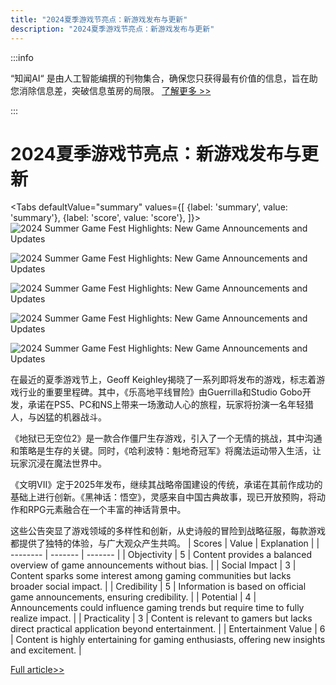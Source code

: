 ```yaml
---
title: "2024夏季游戏节亮点：新游戏发布与更新"
description: "2024夏季游戏节亮点：新游戏发布与更新"
---
```



:::info

“知闻AI“ 是由人工智能编撰的刊物集合，确保您只获得最有价值的信息，旨在助您消除信息差，突破信息茧房的局限。  [了解更多 >>](/zh-Hans/docs/guides)

:::

# 2024夏季游戏节亮点：新游戏发布与更新


<Tabs
	defaultValue="summary"
	values={[
	{label: 'summary', value: 'summary'},
	{label: 'score', value: 'score'},
]}>
<TabItem value="summary">
<img
  src="https://image.informedainews.com/2024/06/Vid-dYT-1717983487-0.jpg"
  alt="2024 Summer Game Fest Highlights: New Game Announcements and Updates"
/>

<img
  src="https://image.informedainews.com/2024/06/Vid-qMX-1717983487-1.jpg"
  alt="2024 Summer Game Fest Highlights: New Game Announcements and Updates"
/>

<img
  src="https://image.informedainews.com/2024/06/Vid-A1p-1717983487-2.jpg"
  alt="2024 Summer Game Fest Highlights: New Game Announcements and Updates"
/>

<img
  src="https://image.informedainews.com/2024/06/Vid-R5j-1717983487-3.jpg"
  alt="2024 Summer Game Fest Highlights: New Game Announcements and Updates"
/>

<img
  src="https://image.informedainews.com/2024/06/Vid-wQv-1717983487-4.jpg"
  alt="2024 Summer Game Fest Highlights: New Game Announcements and Updates"
/>



在最近的夏季游戏节上，Geoff Keighley揭晓了一系列即将发布的游戏，标志着游戏行业的重要里程碑。其中，《乐高地平线冒险》由Guerrilla和Studio Gobo开发，承诺在PS5、PC和NS上带来一场激动人心的旅程，玩家将扮演一名年轻猎人，与凶猛的机器战斗。

《地狱已无空位2》是一款合作僵尸生存游戏，引入了一个无情的挑战，其中沟通和策略是生存的关键。同时，《哈利波特：魁地奇冠军》将魔法运动带入生活，让玩家沉浸在魔法世界中。

《文明VII》定于2025年发布，继续其战略帝国建设的传统，承诺在其前作成功的基础上进行创新。《黑神话：悟空》，灵感来自中国古典故事，现已开放预购，将动作和RPG元素融合在一个丰富的神话背景中。

这些公告突显了游戏领域的多样性和创新，从史诗般的冒险到战略征服，每款游戏都提供了独特的体验，与广大观众产生共鸣。
</TabItem>
<TabItem value="score">
	| Scores     | Value   | Explanation |
	| -------- | ------- | ------- |
	| Objectivity  | 5    | Content provides a balanced overview of game announcements without bias.    |
	| Social Impact | 3     | Content sparks some interest among gaming communities but lacks broader social impact.    |
	| Credibility    | 5    | Information is based on official game announcements, ensuring credibility.    |
	| Potential    | 4    | Announcements could influence gaming trends but require time to fully realize impact.    |
	| Practicality    | 3    | Content is relevant to gamers but lacks direct practical application beyond entertainment.    |
	| Entertainment Value    | 6    | Content is highly entertaining for gaming enthusiasts, offering new insights and excitement.    |
</TabItem>
</Tabs>

[Full article>>](https://www.gcores.com/articles/183101)
